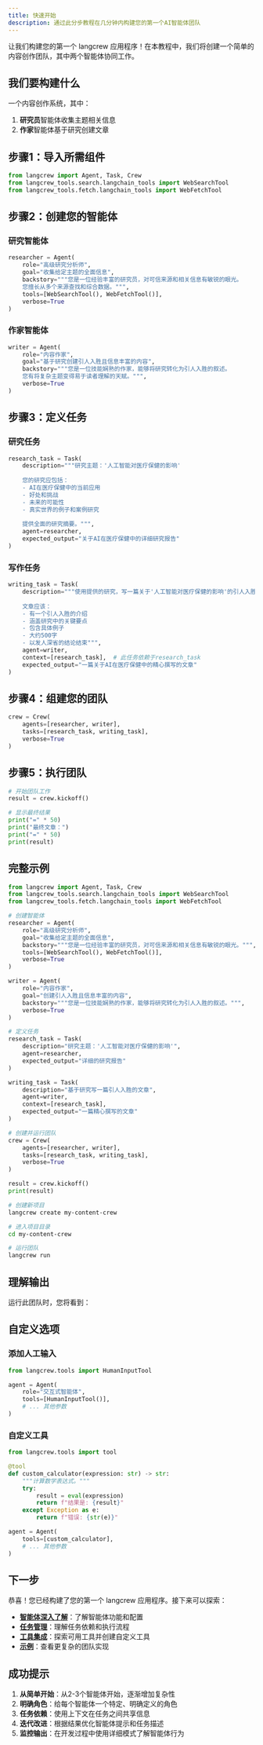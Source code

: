 ```yaml
---
title: 快速开始
description: 通过此分步教程在几分钟内构建您的第一个AI智能体团队
---
```



让我们构建您的第一个 langcrew 应用程序！在本教程中，我们将创建一个简单的内容创作团队，其中两个智能体协同工作。

## 我们要构建什么

一个内容创作系统，其中：
1. **研究员**智能体收集主题相关信息
2. **作家**智能体基于研究创建文章

## 步骤1：导入所需组件

```python
from langcrew import Agent, Task, Crew
from langcrew_tools.search.langchain_tools import WebSearchTool
from langcrew_tools.fetch.langchain_tools import WebFetchTool
```

## 步骤2：创建您的智能体

### 研究智能体

```python
researcher = Agent(
    role="高级研究分析师",
    goal="收集给定主题的全面信息",
    backstory="""您是一位经验丰富的研究员，对可信来源和相关信息有敏锐的眼光。
    您擅长从多个来源查找和综合数据。""",
    tools=[WebSearchTool(), WebFetchTool()],
    verbose=True
)
```

### 作家智能体

```python
writer = Agent(
    role="内容作家",
    goal="基于研究创建引人入胜且信息丰富的内容",
    backstory="""您是一位技能娴熟的作家，能够将研究转化为引人入胜的叙述。
    您有将复杂主题变得易于读者理解的天赋。""",
    verbose=True
)
```

## 步骤3：定义任务

### 研究任务

```python
research_task = Task(
    description="""研究主题：'人工智能对医疗保健的影响'
    
    您的研究应包括：
    - AI在医疗保健中的当前应用
    - 好处和挑战
    - 未来的可能性
    - 真实世界的例子和案例研究
    
    提供全面的研究摘要。""",
    agent=researcher,
    expected_output="关于AI在医疗保健中的详细研究报告"
)
```

### 写作任务

```python
writing_task = Task(
    description="""使用提供的研究，写一篇关于'人工智能对医疗保健的影响'的引人入胜的文章。
    
    文章应该：
    - 有一个引人入胜的介绍
    - 涵盖研究中的关键要点
    - 包含具体例子
    - 大约500字
    - 以发人深省的结论结束""",
    agent=writer,
    context=[research_task],  # 此任务依赖于research_task
    expected_output="一篇关于AI在医疗保健中的精心撰写的文章"
)
```

## 步骤4：组建您的团队

```python
crew = Crew(
    agents=[researcher, writer],
    tasks=[research_task, writing_task],
    verbose=True
)
```

## 步骤5：执行团队

```python
# 开始团队工作
result = crew.kickoff()

# 显示最终结果
print("=" * 50)
print("最终文章：")
print("=" * 50)
print(result)
```

## 完整示例

<Tabs>
<TabItem label="Python">

```python
from langcrew import Agent, Task, Crew
from langcrew_tools.search.langchain_tools import WebSearchTool
from langcrew_tools.fetch.langchain_tools import WebFetchTool

# 创建智能体
researcher = Agent(
    role="高级研究分析师",
    goal="收集给定主题的全面信息",
    backstory="""您是一位经验丰富的研究员，对可信来源和相关信息有敏锐的眼光。""",
    tools=[WebSearchTool(), WebFetchTool()],
    verbose=True
)

writer = Agent(
    role="内容作家",
    goal="创建引人入胜且信息丰富的内容",
    backstory="""您是一位技能娴熟的作家，能够将研究转化为引人入胜的叙述。""",
    verbose=True
)

# 定义任务
research_task = Task(
    description="研究主题：'人工智能对医疗保健的影响'",
    agent=researcher,
    expected_output="详细的研究报告"
)

writing_task = Task(
    description="基于研究写一篇引人入胜的文章",
    agent=writer,
    context=[research_task],
    expected_output="一篇精心撰写的文章"
)

# 创建并运行团队
crew = Crew(
    agents=[researcher, writer],
    tasks=[research_task, writing_task],
    verbose=True
)

result = crew.kickoff()
print(result)
```

</TabItem>
<TabItem label="命令行">

```bash
# 创建新项目
langcrew create my-content-crew

# 进入项目目录
cd my-content-crew

# 运行团队
langcrew run
```

</TabItem>
</Tabs>

## 理解输出

运行此团队时，您将看到：


## 自定义选项

### 添加人工输入

```python
from langcrew.tools import HumanInputTool

agent = Agent(
    role="交互式智能体",
    tools=[HumanInputTool()],
    # ... 其他参数
)
```

### 自定义工具

```python
from langcrew.tools import tool

@tool
def custom_calculator(expression: str) -> str:
    """计算数学表达式。"""
    try:
        result = eval(expression)
        return f"结果是: {result}"
    except Exception as e:
        return f"错误: {str(e)}"

agent = Agent(
    tools=[custom_calculator],
    # ... 其他参数
)
```

## 下一步

恭喜！您已经构建了您的第一个 langcrew 应用程序。接下来可以探索：

- **[智能体深入了解](/zh/concepts/agents)**：了解智能体功能和配置
- **[任务管理](/zh/concepts/tasks)**：理解任务依赖和执行流程
- **[工具集成](/zh/concepts/tools)**：探索可用工具并创建自定义工具
- **[示例](/examples/marketing-strategy)**：查看更复杂的团队实现

## 成功提示

1. **从简单开始**：从2-3个智能体开始，逐渐增加复杂性
2. **明确角色**：给每个智能体一个特定、明确定义的角色
3. **任务依赖**：使用上下文在任务之间共享信息
4. **迭代改进**：根据结果优化智能体提示和任务描述
5. **监控输出**：在开发过程中使用详细模式了解智能体行为

